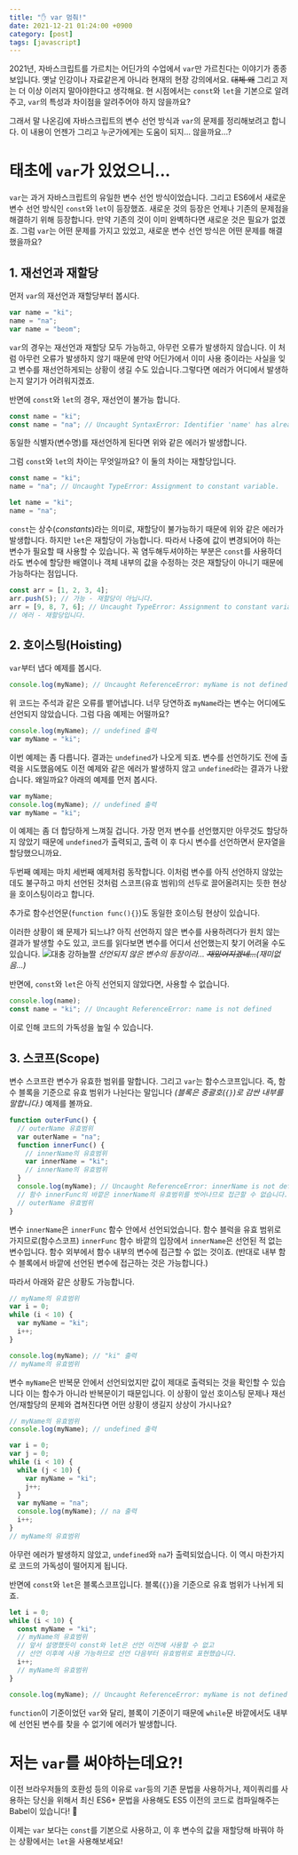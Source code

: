 ```yaml
---
title: "✋ var 멈춰!"
date: 2021-12-21 01:24:00 +0900
category: [post]
tags: [javascript]
---
```


2021년, 자바스크립트를 가르치는 어딘가의 수업에서 `var`만 가르친다는 이야기가 종종 보입니다.
옛날 인강이나 자료같은게 아니라 현재의 현장 강의에서요. ~~대체 왜~~
그리고 저는 더 이상 이러지 말아야한다고 생각해요.
현 시점에서는 `const`와 `let`을 기본으로 알려주고, `var`의 특성과 차이점을 알려주어야 하지 않을까요?

그래서 말 나온김에 자바스크립트의 변수 선언 방식과 `var`의 문제를 정리해보려고 합니다.
이 내용이 언젠가 그리고 누군가에게는 도움이 되지... 않을까요...?

# 태초에 `var`가 있었으니...

`var`는 과거 자바스크립트의 유일한 변수 선언 방식이었습니다.
그리고 ES6에서 새로운 변수 선언 방식인 `const`와 `let`이 등장했죠.
새로운 것의 등장은 언제나 기존의 문제점을 해결하기 위해 등장합니다.
만약 기존의 것이 이미 완벽하다면 새로운 것은 필요가 없겠죠.
그럼 `var`는 어떤 문제를 가지고 있었고, 새로운 변수 선언 방식은 어떤 문제를 해결했을까요?

## 1. 재선언과 재할당

먼저 `var`의 재선언과 재할당부터 봅시다.

```js
var name = "ki";
name = "na";
var name = "beom";
```

`var`의 경우는 재선언과 재할당 모두 가능하고, 아무런 오류가 발생하지 않습니다.
이 처럼 아무런 오류가 발생하지 않기 때문에 만약 어딘가에서 이미 사용 중이라는 사실을 잊고 변수를 재선언하게되는 상황이 생길 수도 있습니다.그렇다면 에러가 어디에서 발생하는지 알기가 어려워지겠죠.

반면에 `const`와 `let`의 경우, 재선언이 불가능 합니다.

```js
const name = "ki";
const name = "na"; // Uncaught SyntaxError: Identifier 'name' has already been declared
```

동일한 식별자(변수명)를 재선언하게 된다면 위와 같은 에러가 발생합니다.

그럼 `const`와 `let`의 차이는 무엇일까요? 이 둘의 차이는 재할당입니다.

```js
const name = "ki";
name = "na"; // Uncaught TypeError: Assignment to constant variable.
```

```js
let name = "ki";
name = "na";
```

`const`는 상수(_constants_)라는 의미로, 재할당이 불가능하기 때문에 위와 같은 에러가 발생합니다.
하지만 `let`은 재할당이 가능합니다. 따라서 나중에 값이 변경되어야 하는 변수가 필요할 때 사용할 수 있습니다.
꼭 염두해두셔야하는 부분은 `const`를 사용하더라도 변수에 할당한 배열이나 객체 내부의 값을 수정하는 것은 재할당이 아니기 때문에 가능하다는 점입니다.

```js
const arr = [1, 2, 3, 4];
arr.push(5); // 가능 - 재할당이 아닙니다.
arr = [9, 8, 7, 6]; // Uncaught TypeError: Assignment to constant variable.
// 에러 - 재할당입니다.
```

## 2. 호이스팅(Hoisting)

`var`부터 냅다 예제를 봅시다.

```js
console.log(myName); // Uncaught ReferenceError: myName is not defined
```

위 코드는 주석과 같은 오류를 뱉어냅니다. 너무 당연하죠 `myName`라는 변수는 어디에도 선언되지 않았습니다.
그럼 다음 예제는 어떨까요?

```js
console.log(myName); // undefined 출력
var myName = "ki";
```

이번 예제는 좀 다릅니다. 결과는 `undefined`가 나오게 되죠.
변수를 선언하기도 전에 출력을 시도했음에도 이전 예제와 같은 에러가 발생하지 않고 `undefined`라는 결과가 나왔습니다.
왜일까요? 아래의 예제를 먼저 봅시다.

```js
var myName;
console.log(myName); // undefined 출력
var myName = "ki";
```

이 예제는 좀 더 합당하게 느껴질 겁니다.
가장 먼저 변수를 선언했지만 아무것도 할당하지 않았기 때문에 `undefined`가 출력되고, 출력 이 후 다시 변수를 선언하면서 문자열을 할당했으니까요.

두번째 예제는 마치 세번째 예제처럼 동작합니다.
이처럼 변수를 아직 선언하지 않았는데도 불구하고 마치 선언된 것처럼 스코프(유효 범위)의 선두로 끌어올려지는 듯한 현상을 호이스팅이라고 합니다.

추가로 함수선언문(`function func(){}`)도 동일한 호이스팅 현상이 있습니다.

이러한 상황이 왜 문제가 되느냐? 아직 선언하지 않은 변수를 사용하려다가 원치 않는 결과가 발생할 수도 있고, 코드를 읽다보면 변수를 어디서 선언했는지 찾기 어려울 수도 있습니다.
![대충 강하늘짤](images/unnamed.jpeg) _선언되지 않은 변수의 등장이라... ~~재밌어지겠네...~~(재미없음...)_

반면에, `const`와 `let`은 아직 선언되지 않았다면, 사용할 수 없습니다.

```js
console.log(name);
const name = "ki"; // Uncaught ReferenceError: name is not defined
```

이로 인해 코드의 가독성을 높일 수 있습니다.

## 3. 스코프(Scope)

변수 스코프란 변수가 유효한 범위를 말합니다. 그리고 `var`는 함수스코프입니다.
즉, 함수 블록을 기준으로 유효 범위가 나뉜다는 말입니다 _(블록은 중괄호(`{}`)로 감싼 내부를 말합니다.)_
예제를 볼까요.

```js
function outerFunc() {
  // outerName 유효범위
  var outerName = "na";
  function innerFunc() {
    // innerName의 유효범위
    var innerName = "ki";
    // innerName의 유효범위
  }
  console.log(myName); // Uncaught ReferenceError: innerName is not defined
  // 함수 innerFunc의 바깥은 innerName의 유효범위를 벗어나므로 접근할 수 없습니다.
  // outerName 유효범위
}
```

변수 `innerName`은 `innerFunc` 함수 안에서 선언되었습니다.
함수 블럭을 유효 범위로 가지므로(함수스코프) `innerFunc` 함수 바깥의 입장에서 `innerName`은 선언된 적 없는 변수입니다.
함수 외부에서 함수 내부의 변수에 접근할 수 없는 것이죠. (반대로 내부 함수 블록에서 바깥에 선언된 변수에 접근하는 것은 가능합니다.)

따라서 아래와 같은 상황도 가능합니다.

```js
// myName의 유효범위
var i = 0;
while (i < 10) {
  var myName = "ki";
  i++;
}

console.log(myName); // "ki" 출력
// myName의 유효범위
```

변수 `myName`은 반복문 안에서 선언되었지만 값이 제대로 출력되는 것을 확인할 수 있습니다
이는 함수가 아니라 반복문이기 때문입니다.
이 상황이 앞선 호이스팅 문제나 재선언/재할당의 문제와 겹쳐진다면 어떤 상황이 생길지 상상이 가시나요?

```js
// myName의 유효범위
console.log(myName); // undefined 출력

var i = 0;
var j = 0;
while (i < 10) {
  while (j < 10) {
    var myName = "ki";
    j++;
  }
  var myName = "na";
  console.log(myName); // na 출력
  i++;
}
// myName의 유효범위
```

아무런 에러가 발생하지 않았고, `undefined`와 `na`가 출력되었습니다. 이 역시 마찬가지로 코드의 가독성이 떨어지게 됩니다.

반면에 `const`와 `let`은 블록스코프입니다. 블록(`{}`)을 기준으로 유효 범위가 나뉘게 되죠.

```js
let i = 0;
while (i < 10) {
  const myName = "ki";
  // myName의 유효범위
  // 앞서 설명했듯이 const와 let은 선언 이전에 사용할 수 없고
  // 선언 이후에 사용 가능하므로 선언 다음부터 유효범위로 표현했습니다.
  i++;
  // myName의 유효범위
}

console.log(myName); // Uncaught ReferenceError: myName is not defined
```

`function`이 기준이었던 `var`와 달리, 블록이 기준이기 때문에 `while`문 바깥에서도 내부에 선언된 변수를 찾을 수 없기에 에러가 발생합니다.

# 저는 `var`를 써야하는데요?!

이전 브라우저들의 호환성 등의 이유로 `var`등의 기존 문법을 사용하거나, 제이쿼리를 사용하는 당신을 위해서 최신 ES6+ 문법을 사용해도 ES5 이전의 코드로 컴파일해주는 Babel이 있습니다! 🥳

이제는 `var` 보다는 `const`를 기본으로 사용하고, 이 후 변수의 값을 재할당해 바꿔야 하는 상황에서는 `let`을 사용해보세요!
